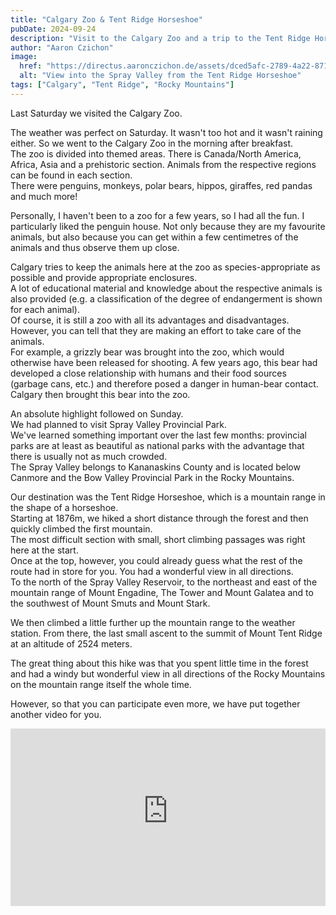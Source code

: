 ```yaml
---
title: "Calgary Zoo & Tent Ridge Horseshoe"
pubDate: 2024-09-24
description: "Visit to the Calgary Zoo and a trip to the Tent Ridge Horseshoe in the Spray Valley Provincial Park."
author: "Aaron Czichon"
image:
  href: "https://directus.aaronczichon.de/assets/dced5afc-2789-4a22-871e-30c1777391f4.jpg?quality=70&width=1600"
  alt: "View into the Spray Valley from the Tent Ridge Horseshoe"
tags: ["Calgary", "Tent Ridge", "Rocky Mountains"]
---
```



Last Saturday we visited the Calgary Zoo.

The weather was perfect on Saturday. It wasn't too hot and it wasn't raining either. So we went to the Calgary Zoo in the morning after breakfast.  
The zoo is divided into themed areas. There is Canada/North America, Africa, Asia and a prehistoric section. Animals from the respective regions can be found in each section.  
There were penguins, monkeys, polar bears, hippos, giraffes, red pandas and much more!

Personally, I haven't been to a zoo for a few years, so I had all the fun. I particularly liked the penguin house. Not only because they are my favourite animals, but also because you can get within a few centimetres of the animals and thus observe them up close.

<DirectusGallery folderName="40 Zoo" />

Calgary tries to keep the animals here at the zoo as species-appropriate as possible and provide appropriate enclosures.  
A lot of educational material and knowledge about the respective animals is also provided (e.g. a classification of the degree of endangerment is shown for each animal).  
Of course, it is still a zoo with all its advantages and disadvantages.  
However, you can tell that they are making an effort to take care of the animals.  
For example, a grizzly bear was brought into the zoo, which would otherwise have been released for shooting. A few years ago, this bear had developed a close relationship with humans and their food sources (garbage cans, etc.) and therefore posed a danger in human-bear contact.  
Calgary then brought this bear into the zoo.

An absolute highlight followed on Sunday.  
We had planned to visit Spray Valley Provincial Park.  
We've learned something important over the last few months: provincial parks are at least as beautiful as national parks with the advantage that there is usually not as much crowded.  
The Spray Valley belongs to Kananaskins County and is located below Canmore and the Bow Valley Provincial Park in the Rocky Mountains.

Our destination was the Tent Ridge Horseshoe, which is a mountain range in the shape of a horseshoe.  
Starting at 1876m, we hiked a short distance through the forest and then quickly climbed the first mountain.  
The most difficult section with small, short climbing passages was right here at the start.  
Once at the top, however, you could already guess what the rest of the route had in store for you. You had a wonderful view in all directions.  
To the north of the Spray Valley Reservoir, to the northeast and east of the mountain range of Mount Engadine, The Tower and Mount Galatea and to the southwest of Mount Smuts and Mount Stark.

<DirectusGallery folderName="40 Spray Valley" />

We then climbed a little further up the mountain range to the weather station. From there, the last small ascent to the summit of Mount Tent Ridge at an altitude of 2524 meters.

The great thing about this hike was that you spent little time in the forest and had a windy but wonderful view in all directions of the Rocky Mountains on the mountain range itself the whole time.

However, so that you can participate even more, we have put together another video for you.

<div style="position: relative; padding-top: 56.25%;">
  <iframe
    src="https://customer-rnx58v5rm01lsk0m.cloudflarestream.com/7c2dffc93e50aaa364bc2f2bb32b38dd/iframe?defaultTextTrack=en&poster=https%3A%2F%2Fcustomer-rnx58v5rm01lsk0m.cloudflarestream.com%2F7c2dffc93e50aaa364bc2f2bb32b38dd%2Fthumbnails%2Fthumbnail.jpg%3Ftime%3D%26height%3D600"
    loading="lazy"
    style="border: none; position: absolute; top: 0; left: 0; height: 100%; width: 100%;"
    allow="accelerometer; gyroscope; autoplay; encrypted-media; picture-in-picture;"
    allowfullscreen="true"
  ></iframe>
</div>
